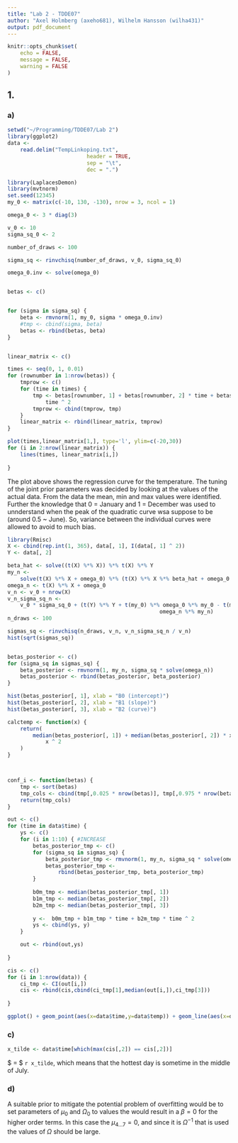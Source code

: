 ```yaml
---
title: "Lab 2 - TDDE07"
author: "Axel Holmberg (axeho681), Wilhelm Hansson (wilha431)"
output: pdf_document
---
```


```r
knitr::opts_chunk$set(
	echo = FALSE,
	message = FALSE,
	warning = FALSE
)
```

## 1.

### a)
```r
setwd("~/Programming/TDDE07/Lab 2")
library(ggplot2)
data <-
	read.delim("TempLinkoping.txt",
						 header = TRUE,
						 sep = "\t",
						 dec = ".")

library(LaplacesDemon)
library(mvtnorm)
set.seed(12345)
my_0 <- matrix(c(-10, 130, -130), nrow = 3, ncol = 1)

omega_0 <- 3 * diag(3)

v_0 <- 10
sigma_sq_0 <- 2

number_of_draws <- 100

sigma_sq <- rinvchisq(number_of_draws, v_0, sigma_sq_0)

omega_0.inv <- solve(omega_0)


betas <- c()


for (sigma in sigma_sq) {
	beta <- rmvnorm(1, my_0, sigma * omega_0.inv)
	#tmp <- cbind(sigma, beta)
	betas <- rbind(betas, beta)
}


linear_matrix <- c()

times <- seq(0, 1, 0.01)
for (rownumber in 1:nrow(betas)) {
	tmprow <- c()
	for (time in times) {
		tmp <- betas[rownumber, 1] + betas[rownumber, 2] * time + betas[rownumber, 3] *
			time ^ 2
		tmprow <- cbind(tmprow, tmp)
	}
	linear_matrix <- rbind(linear_matrix, tmprow)
}

plot(times,linear_matrix[1,], type='l', ylim=c(-20,30))
for (i in 2:nrow(linear_matrix)) {
	lines(times, linear_matrix[i,])
	
}

```

The plot above shows the regression curve for the temperature. The tuning of the joint prior parameters was decided by looking at the values of the actual data. From the data the mean, min and max values were identified. Further the knowledge that 0 = January and 1 = December was used to unnderstand when the peak of the quadratic curve wsa suppose to be (around 0.5 ~ June). So, variance between the individual curves were allowed to avoid to much bias.




```r
library(Rmisc)
X <- cbind(rep.int(1, 365), data[, 1], I(data[, 1] ^ 2))
Y <- data[, 2]

beta_hat <- solve((t(X) %*% X)) %*% t(X) %*% Y
my_n <-
	solve(t(X) %*% X + omega_0) %*% (t(X) %*% X %*% beta_hat + omega_0 %*% my_0)
omega_n <- t(X) %*% X + omega_0
v_n <- v_0 + nrow(X)
v_n_sigma_sq_n <-
	v_0 * sigma_sq_0 + (t(Y) %*% Y + t(my_0) %*% omega_0 %*% my_0 - t(my_n) %*%
												omega_n %*% my_n)
n_draws <- 100

sigmas_sq <- rinvchisq(n_draws, v_n, v_n_sigma_sq_n / v_n)
hist(sqrt(sigmas_sq))


betas_posterior <- c()
for (sigma_sq in sigmas_sq) {
	beta_posterior <- rmvnorm(1, my_n, sigma_sq * solve(omega_n))
	betas_posterior <- rbind(betas_posterior, beta_posterior)
}

hist(betas_posterior[, 1], xlab = "B0 (intercept)")
hist(betas_posterior[, 2], xlab = "B1 (slope)")
hist(betas_posterior[, 3], xlab = "B2 (curve)")

calctemp <- function(x) {
	return(
		median(betas_posterior[, 1]) + median(betas_posterior[, 2]) * x + median(betas_posterior[, 3]) *
			x ^ 2
	)
}



conf_i <- function(betas) {
	tmp <- sort(betas)
	tmp_cols <- cbind(tmp[,0.025 * nrow(betas)], tmp[,0.975 * nrow(betas)])
	return(tmp_cols)
}

out <- c()
for (time in data$time) {
	ys <- c()
	for (i in 1:10) { #INCREASE
		betas_posterior_tmp <- c()
		for (sigma_sq in sigmas_sq) {
			beta_posterior_tmp <- rmvnorm(1, my_n, sigma_sq * solve(omega_n))
			betas_posterior_tmp <-
				rbind(betas_posterior_tmp, beta_posterior_tmp)
		}
		
		b0m_tmp <- median(betas_posterior_tmp[, 1])
		b1m_tmp <- median(betas_posterior_tmp[, 2])
		b2m_tmp <- median(betas_posterior_tmp[, 3])
		
		y <-  b0m_tmp + b1m_tmp * time + b2m_tmp * time ^ 2
		ys <- cbind(ys, y)
	}

	out <- rbind(out,ys)
	
}

cis <- c()
for (i in 1:nrow(data)) { 
	ci_tmp <- CI(out[i,])
	cis <- rbind(cis,cbind(ci_tmp[1],median(out[i,]),ci_tmp[3]))
	
}

ggplot() + geom_point(aes(x=data$time,y=data$temp)) + geom_line(aes(x=data$time,y=cis[,2])) + geom_line(aes(x=data$time,y=cis[,1],color="upper")) + geom_line(aes(x=data$time,y=cis[,3],color="lower"))

```

### c)

```r

x_tilde <- data$time[which(max(cis[,2]) == cis[,2])]

```

$\tilde{x} = $ `r x_tilde`, which means that the hottest day is sometime in the middle of July.

### d)

A suitable prior to mitigate the potential problem of overfitting would be to set parameters of $\mu_0$ and $\Omega_0$ to values the would result in a $\beta = 0$ for the higher order terms. In this case the $\mu_{4...7} = 0$, and since it is $\Omega^{-1}$ that is used the values of $\Omega$ should be large.

```r



```